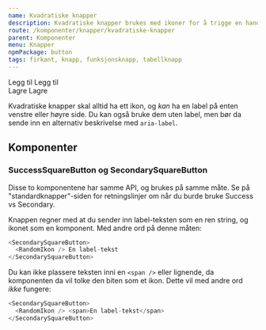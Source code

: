 ```yaml
---
name: Kvadratiske knapper
description: Kvadratiske knapper brukes med ikoner for å trigge en handling
route: /komponenter/knapper/kvadratiske-knapper
parent: Komponenter
menu: Knapper
npmPackage: button
tags: firkant, knapp, funksjonsknapp, tabellknapp
---
```



<PageHeader />

<Playground>
  <div
    style={{ display: 'flex', justifyContent: 'center', marginBottom: '1em' }}
  >
    <SecondarySquareButton aria-label="Legg til">
      <AddIcon />
    </SecondarySquareButton>
    <SecondarySquareButton style={{ marginLeft: '1em' }} aria-label="Legg til">
      <AddIcon />
    </SecondarySquareButton>
  </div>
  <div
    style={{ display: 'flex', justifyContent: 'center', marginBottom: '1em' }}
  >
    <SecondarySquareButton>
      Legg til <AddIcon />
    </SecondarySquareButton>
    <SecondarySquareButton style={{ marginLeft: '1em' }}>
      <AddIcon /> Legg til
    </SecondarySquareButton>
  </div>
  <div style={{ display: 'flex', justifyContent: 'center' }}>
    <SuccessSquareButton>
      Lagre <CheckIcon />
    </SuccessSquareButton>
    <SuccessSquareButton style={{ marginLeft: '1em' }}>
      <CheckIcon /> Lagre
    </SuccessSquareButton>
  </div>
</Playground>

Kvadratiske knapper skal alltid ha ett ikon, og _kan_ ha en label på enten venstre eller høyre side. Du kan også bruke dem uten label, men bør da sende inn en alternativ beskrivelse med `aria-label`.

## Komponenter

### SuccessSquareButton og SecondarySquareButton

<ImportStatement imports="SuccessSquareButton, SecondarySquareButton" />

<Props of={SuccessSquareButton} />

Disse to komponentene har samme API, og brukes på samme måte. Se på "standardknapper"-siden for retningslinjer om når du burde bruke Success vs Secondary.

Knappen regner med at du sender inn label-teksten som en ren string, og ikonet som en komponent. Med andre ord på denne måten:

```js
<SecondarySquareButton>
  <RandomIkon /> En label-tekst
</SecondarySquareButton>
```

Du kan ikke plassere teksten inni en `<span />` eller lignende, da komponenten da vil tolke den biten som et ikon. Dette vil med andre ord _ikke_ fungere:

```js
<SecondarySquareButton>
  <RandomIkon /> <span>En label-tekst</span>
</SecondarySquareButton>
```
